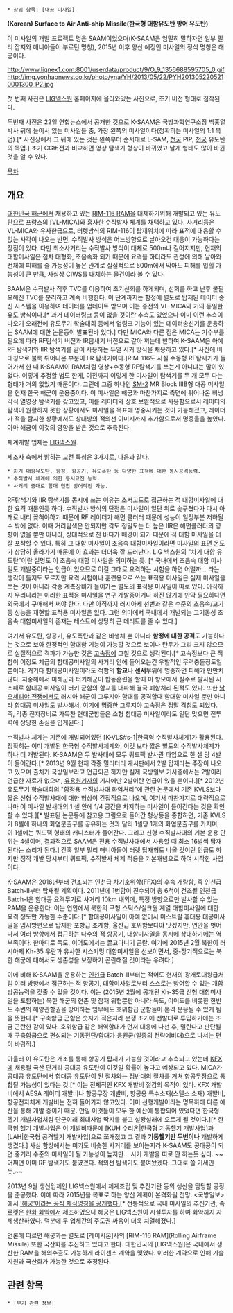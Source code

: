  * 상위 항목: [대공 미사일]

'''(Korean) Surface to Air Anti-ship Missile(한국형 대함유도탄 방어 유도탄)'''

이 미사일의 개발 프로젝트 명은 SAAM이었으며(K-SAAM은 엄밀히 말하자면 일부 밀리 잡지와 매니아들이 부르던 명칭), 2015년 이후 양산 예정인 미사일의 정식 명칭은 해궁이다.

http://www.lignex1.com:8001/userdata/product/9/O_9_1356688595705_0.gif http://img.yonhapnews.co.kr/photo/yna/YH/2013/05/22/PYH2013052205210001300_P2.jpg

첫 번째 사진은 [[LIG넥스원]] 홈페이지에 올라와있는 사진으로, 초기 버전 형태로 짐작된다.

두번째 사진은 22일 연합뉴스에서 공개한 것으로 K-SAAM은 국방과학연구소장 백홍열 박사 뒤에 늘어서 있는 미사일들 중, 가장 왼쪽의 미사일이다(정확히는 미사일의 1:1 목업).[* 사진상에서 그 뒤에 있는 것은 왼쪽부터 순서대로 L-SAM, [[천궁]] PIP, [[천궁]] 유도탄의 목업.] 초기 CG버전과 비교하면 영상 탐색기 형상이 바뀌었고 날개 형태도 많이 바뀐 것을 알 수 있다.

[[목차]]

== 개요 ==
[[대한민국 해군]]에서 채용하고 있는 [[RIM-116 RAM]]을 대체하기위해 개발되고 있는 유도탄으로 프랑스의 [VL-MICA]와 흡사한 수직발사 체계를 채택하고 있다. 사거리등은 VL-MICA와 유사한급으로, 터렛방식의 RIM-116이 탑재위치에 따라 표적에 대응할 수 없는 사각이 나오는 반면, 수직발사 방식은 어느방향으로 날아오건 대응이 가능하다는 장점이 있다. 다만 최소사거리는 수직발사 방식이 대체로 500m나 길어지지만, 현재의 대함미사일은 점차 대형화, 초음속화 되기 때문에 요격을 하더라도 관성에 의해 날아와 선체에 피해를 줄 가능성이 높은 관계로 실질적으로 500m에서 막아도 피해를 입힐 가능성이 큰 만큼, 사실상 CIWS를 대체하는 물건이라 볼 수 있다.

SAAM은 수직발사 직후 TVC를 이용하여 초기선회를 하게되며, 선회를 하고 난후 불필요해진 TVC를 분리하고 계속 비행한다. 이 단계까지는 함정에 별도로 탑재된 데이터 송신 시스템을 이용하여 데이터를 업데이트 받으며 이는 종전의 VL-MICA와 거의 동일한 유도 방식이다.[* 과거 데이터링크 등이 없을 것이란 추측도 있었으나 이미 이런 추측이 나오기 오래전에 유도무기 학술대회 등에서 업링크 기능이 있는 데이터송신기를 운용하는 SAAM에 대한 논문등이 발표된바 있다.] 다만 MICA와 다른 점은 MICA는 기수부를 필요에 따라 RF탐색기 버전과 IR탐새기 버전으로 갈아 끼는데 반하여 K-SAAM은 아예 RF 탐색기와 IIR 탐색기를 같이 사용하는 듀얼 시커 방식을 채용하고 있다.[* 사진에 비대칭으로 불룩 튀어나온 부분이 IIR 탐색기이다.]RIM-116도 사실 수동형 RF탐새기가 들어가서 한 때 K-SAAM이 RAM처럼 영상+수동형 RF탐색기를 쓰는게 아니냐는 말이 있었다. 이렇게 추정할 법도 한게, 이전까지 이렇게 한 미사일이 탐색기를 두 개 모두 다는 형태가 거의 없었기 때문이다. 그런데 그중 하나인 [[SM-2]] MR Block ⅢB형 대공 미사일을 현재 한국 해군이 운용중이다. 이 미사일은 해궁과 마찬가지로 측면에 튀어나온 비냉각식 열영상 탐색기를 갖고있고, 이를 레이더와 상호 보완적으로 사용함으로서 레이더의 탐색이 원활하지 못한 상황에서도 미사일을 목표에 명중시키는 것이 가능해졌고, 레이더가 적을 탐지한 상황에서도 상대방의 적외선 이미지까지 추가함으로서 명중율을 높였다. 아마 해궁이 이것의 영향을 받은 것으로 추측된다.

체계개발 업체는 [[LIG넥스원]].

제조사 측에서 밝히는 교전 특성은 3가지로, 다음과 같다.
 * 차기 대함유도탄, 함정, 항공기, 유도폭탄 등 다양한 표적에 대한 동시공격능력.
 * 수직발사 체계에 의한 동시교전 능력.
 * 사거리 증대로 함대 연합 방어작전 가능.

RF탐색기와 IIR 탐색기를 동시에 쓰는 이유는 초저고도로 접근하는 적 대함미사일에 대한 요격 때문인듯 하다. 수직발사 방식의 단점은 미사일이 일단 위로 솟구쳤다가 다시 아래로 내리 꽂혀야하기 때문에 RF 레이더가 해면 클러터 때문에 성능이 일정부분 저하될 수 밖에 없다. 이때 거리탐색은 안되지만 각도 정밀도는 더 높은 IIR은 해면클러터의 영향이 없을 뿐만 아니라, 상대적으로 찬 바다가 배경이 되기 때문에 적 대함 미사일을 더 잘 포착할 수 있다. 특히 그 대함 미사일이 초음속 대함미사일이라면 미사일의 표면 온도가 상당히 올라가기 때문에 이 효과는 더더욱 잘 드러난다. LIG 넥스원의 "차기 대함 유도탄"이란 설명도 이 초음속 대함 미사일을 의미하는 듯. [* 국내에서 초음속 대함 미사일도 개발중이라는 언급이 있으므로 이걸 그대로 요격하는 시험을 하면 어떨까… 라는 생각이 들지도 모르지만 요격 시험이나 훈련용으로 쓰는 표적용 미사일은 실제 미사일을 쓰는 것이 아니라 각종 계측장비가 들어가는 별도의 표적용 미사일이 따로 있다. 아직까지 우리나라는 이러한 표적용 미사일을 연구 개발중이거나 하진 않기에 만약 필요하다면 외국에서 구매해서 써야 한다. 다만 아직까지 러시아제 선번과 같은 수준의 초음속/고기동 성능을 재현할 표적용 미사일은 없다. 그런 의미에서 국내에서 개발되는 고기동성 초음속 대함미사일의 존재는 테스트에 상당히 큰 메리트를 줄 수 있다.]


여기서 유도탄, 항공기, 유도폭탄과 같은 비행체 뿐 아니라 '''함정에 대한 공격'''도 가능하다는 것으로 보아 한정적인 함대함 기능이 가능할 것으로 보이나 탄두가 그리 크지 않으므로 실질적으로 격파가 가능한 것은 [[고속정]]에 그칠 것으로 생각된다.[* 고속정보다 큰 적함이 이정도 체급의 함대공미사일의 사거리 안에 들어오는건 우발적인 무력충돌정도일 뿐이다. 거기다 함대공미사일이라도 적함의 '''함교'''나 '''센서'''부위에 명중하면 피해가 만만치 않다. 지중해에서 미해군과 터키해군이 합동훈련을 할때 미 항모에서 실수로 발사된 시스패로 함대공 미사일이 터키 군함의 함교를 대파해 결국 폐함처리 된적도 있다. 또한 [[남오세티야 전쟁]]에서도 러시아 해군이 그루지아 함대를 공격할때 함대함 미사일 뿐만 아니라 함대공 미사일도 발사해서, 여기에 명중한 그루지아 고속정은 정말 격침도 되었다. 즉, 각종 전자장비로 가득찬 현대군함들은 소형 함대공 미사일이라도 일단 맞으면 전투력에 상당한 손실을 입게된다.]

수직발사 체계는 기존에 개발되어있던 [K-VLS#s-1|한국형 수직발사체계]가 활용된다. 정확히는 이미 개발된 한국형 수직발사체계와, 이것 보다 짧은 별도의 수직발사체계가 하나 더 개발된다. K-SAAM은 두 발사대에 모두 쿼드팩 발사관 타입으로 한 셀 당 4발이 들어간다.[* 2013년 9월 현재 각종 밀리터리 게시판에서 2발 탑재라는 주장이 나오고 있으며 출처가 국방일보라고 언급되곤 하지만 실제 국방일보 기사중에서는 2발이라 언급한 자료가 없으며, [[유용원]]기자의 기사에만 2발이란 언급이 있을 뿐이다.][* 2012년 유도무기 학술대회의 "함정용 수직발사대 화염처리"에 관한 논문에서 기존 KVLS보다 짧은 신형 수직발사대에 대한 형상이 간접적으로 나오며, 여기서 마찬가지로 대략적으로나마 이 미사일 발새대의 1 셀 안에 1/4 공간을 차지하는 미사일이 들어간다는 것을 확인할 수 있다.][* 발표된 논문등에 참고용 그림으로 들어간 형상등을 종합하면, 기존 KVLS가 8셀에 하나의 화염분출구를 공유하는 것과 달리 1셀당 1개의 화염분출구를 가지며, 이 1셀에는 쿼드팩 형태의 캐니스터가 들어간다. 그리고 신형 수직발사대의 기본 운용 단위는 4셀이며, 결과적으로 SAAM은 전용 수직발사대에서 사용할 때 최소 16발씩 탑재된다는 소리가 된다.] 간혹 일부 밀리 매니아들이 터렛 탑재형도 나올 것이란 언급도 하지만 정작 개발 당시부터 쿼드팩, 수직발사 체계 적용을 기본개념으로 하여 시작한 사업이다. 

K-SAAM은 2016년부터 건조되는 인천급 차기호위함(FFX)의 후속 개량함, 즉 인천급 Batch-II부터 탑재될 계획이다. 2011년에 1번함이 진수되어 총 6척이 건조될 인천급  Batch-I은 함대공 요격무기로 사거리 10km 내외에, 특정 방향으로만 발사할 수 있는 RAM을 운용한다. 이는 연안에서 북한의 구형 스틱스/실크웜 계열 대함미사일에 대한 요격 정도만 가능한 수준이다.[* 함대공미사일이 아예 없어서 미스트랄 휴대용 대공미사일을 임시방편으로 탑재한 포항급 초계함, 울산급 호위함보다야 낫겠지만, 연안을 벗어나서 여러 방향에서 접근하는 다수의 적 항공기, 대함미사일을 동시에 상대하기에는 역부족이다. 한마디로 독도, 이어도에서는 끌고다니기 곤란. 여기에 2015년 2월 북한이 러시아제 Kh-35 우란과 유사한 시스키밍 대함미사일을 선보이면서, 중-장기적으로는 북한 해군에 대해서도 생존성을 보장하기 곤란해질 것이라는 우려다.]

이에 비해 K-SAAM을 운용하는 [[인천급]] Batch-II부터는 적어도 현재의 광개토대왕급처럼 여러 방향에서 접근하는 적 항공기, 대함미사일로부터 스스로는 방어할 수 있는 개함 방공능력을 갖출 수 있을 것이다. 이는 (2015년 2월에 공개된 Kh-35급 신형 대함미사일을 포함하는) 북한 해군의 현존 및 잠재 위협뿐만 아니라 독도, 이어도를 비롯한 한반도 주변의 해양관할권을 방어하는 임무에도 호위함급 군함들이 본격 운용될 수 있게 됨을 뜻한다.[* 구축함급 군함은 숫자가 적은지라 분쟁 초기에 선발대로 투입하기에는 조금 곤란한 감이 있다. 호위함급 같은 해역함대가 먼저 대응에 나선 후, 밀린다고 판단될 때 구축함급으로 편성되는 기동전단/함대가 응원군(일종의 전략예비대)으로 나서는 편이 바람직.]

아울러 이 유도탄은 개조를 통해 항공기 탑재가 가능할 것이라고 추측되고 있는데 [[KFX]]에 채용될 국산 단거리 공대공 유도탄이 이것일 확률이 높다고 예상되고 있다. MICA가 공대공 유도탄에서 함대공 유도탄이 된 절차와는 정반대의 절차를 거쳐 항공무장으로 통합될 가능성이 있다는 것.[* 이는 전체적인 KFX 개발비 절감의 목적이 있다. KFX 개발비에서 AESA 레이더 개발비나 항공무장 개발비, 항공용 특수소재(스텔스 소재) 개발비, 항공전자체계 개발비는 전혀 들어가지 않고있다. 이미 선행개발이라는 명목하에 다른 예산을 통해 개발 중이기 때문. 만일 이것들이 모두 한 예산에 통합되어 있었다면 한국형 헬기 개발사업처럼 단군이래 최대사업 딱지를 붙고 설왕설래에 오르게 될 것이다.][* 한국형 헬기 개발사업은 이 개발비때문에 [KUH 수리온|한국형 기동헬기 개발사업]과 [LAH|한국형 공격헬기 개발사업]으로 쪼개졌고 그 결과 '''기동헬기만 두번이나''' 개발하게 생겼다.] 사실 함상에서는 미카도 비슷한 사거리를 보이는지라 K-SAAM도 공대공이 되면 중거리 수준의 미사일이 될 가능성이 높지만… 시커 개발을 따로 안 하는듯 싶다. ~~어쩌면 이미 RF 탐색기도 붙였겠다. 적외선 탐색기도 붙여놨겠다. 그대로 쓸 기세인듯.~~

2013년 9월 생산업체인 LIG넥스원에서 체계조립 및 추진기관 등의 생산을 담당할 공장을 준공했다. 이에 따라 2015년을 목표로 하는 양산 계획이 본격화될 전망. <국방일보>에서 [http://kookbang.dema.mil.kr/kookbangWeb/view.do?ntt_writ_date=20130910&parent_no=4&bbs_id=BBSMSTR_000000000120 '해궁'이라는 공식 제식명칭을 공개했다.][* 전통적으로 국내 미사일의 추진기관, 즉 [[로켓]]은 [[한화 화약]]에서 제조하였으나 해궁은 LIG넥스원이 시설투자를 하여 화약까지 자체생산하였다. 덕분에 두 업체간의 주도권 싸움이 더욱 치열해졌다.]

언론에 따르면 해궁과는 별도로 [레이시온]사의 [RIM-116 RAM](Rolling Airframe Missile) 또한 국산화를 추진하고 있다고 한다.  대한민국의 [LIG넥스원]은 국내에서 생산한 RAM을 해외수출도 가능하게 라이센스 계약을 맺었다. 이러한 계약으로 인해 기술지원과 국산화가 가능한 것으로 추정된다.

== 관련 항목 ==
 * [무기 관련 정보]
